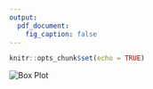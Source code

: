 ```yaml
---
output: 
  pdf_document:
    fig_caption: false
---
```


```r
knitr::opts_chunk$set(echo = TRUE)
```


<img src="WWDS10.png" title="Box Plot" alt="Box Plot" style="display: block; margin: auto;" />


